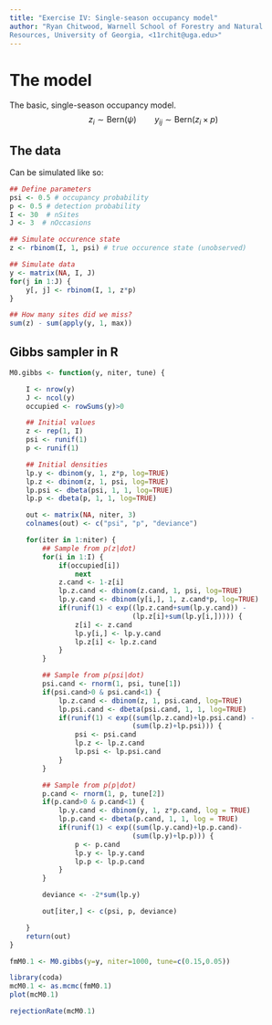 ```yaml
---
title: "Exercise IV: Single-season occupancy model"
author: "Ryan Chitwood, Warnell School of Forestry and Natural
Resources, University of Georgia, <11rchit@uga.edu>"
---
```





# The model

The basic, single-season occupancy model.
$$z_i \sim \mathrm{Bern}(\psi) \qquad y_{ij} \sim \mathrm{Bern}(z_i \times p)$$


## The data

Can be simulated like so:

```r
## Define parameters
psi <- 0.5 # occupancy probability
p <- 0.5 # detection probability
I <- 30  # nSites
J <- 3  # nOccasions

## Simulate occurence state
z <- rbinom(I, 1, psi) # true occurence state (unobserved)

## Simulate data
y <- matrix(NA, I, J)
for(j in 1:J) {
    y[, j] <- rbinom(I, 1, z*p)
}

## How many sites did we miss?
sum(z) - sum(apply(y, 1, max))
```

## Gibbs sampler in **R**

```r
M0.gibbs <- function(y, niter, tune) {

    I <- nrow(y)
    J <- ncol(y)
    occupied <- rowSums(y)>0

    ## Initial values
    z <- rep(1, I)
    psi <- runif(1)
    p <- runif(1)

    ## Initial densities
    lp.y <- dbinom(y, 1, z*p, log=TRUE)
    lp.z <- dbinom(z, 1, psi, log=TRUE)
    lp.psi <- dbeta(psi, 1, 1, log=TRUE)
    lp.p <- dbeta(p, 1, 1, log=TRUE)

    out <- matrix(NA, niter, 3)
    colnames(out) <- c("psi", "p", "deviance")

    for(iter in 1:niter) {
        ## Sample from p(z|dot)
        for(i in 1:I) {
            if(occupied[i])
                next
            z.cand <- 1-z[i]
            lp.z.cand <- dbinom(z.cand, 1, psi, log=TRUE)
            lp.y.cand <- dbinom(y[i,], 1, z.cand*p, log=TRUE)
            if(runif(1) < exp((lp.z.cand+sum(lp.y.cand)) -
                              (lp.z[i]+sum(lp.y[i,])))) {
                z[i] <- z.cand
                lp.y[i,] <- lp.y.cand
                lp.z[i] <- lp.z.cand
            }
        }

        ## Sample from p(psi|dot)
        psi.cand <- rnorm(1, psi, tune[1])
        if(psi.cand>0 & psi.cand<1) {
            lp.z.cand <- dbinom(z, 1, psi.cand, log=TRUE)
            lp.psi.cand <- dbeta(psi.cand, 1, 1, log=TRUE)
            if(runif(1) < exp((sum(lp.z.cand)+lp.psi.cand) -
                              (sum(lp.z)+lp.psi))) {
                psi <- psi.cand
                lp.z <- lp.z.cand
                lp.psi <- lp.psi.cand
            }
        }

        ## Sample from p(p|dot)
        p.cand <- rnorm(1, p, tune[2])
        if(p.cand>0 & p.cand<1) {
            lp.y.cand <- dbinom(y, 1, z*p.cand, log = TRUE)
            lp.p.cand <- dbeta(p.cand, 1, 1, log = TRUE)
            if(runif(1) < exp((sum(lp.y.cand)+lp.p.cand)-
                              (sum(lp.y)+lp.p))) {
                p <- p.cand
                lp.y <- lp.y.cand
                lp.p <- lp.p.cand
            }
        }

        deviance <- -2*sum(lp.y)

        out[iter,] <- c(psi, p, deviance)

    }
    return(out)
}
```

```r

fmM0.1 <- M0.gibbs(y=y, niter=1000, tune=c(0.15,0.05))

library(coda)
mcM0.1 <- as.mcmc(fmM0.1)
plot(mcM0.1)

rejectionRate(mcM0.1)


```
